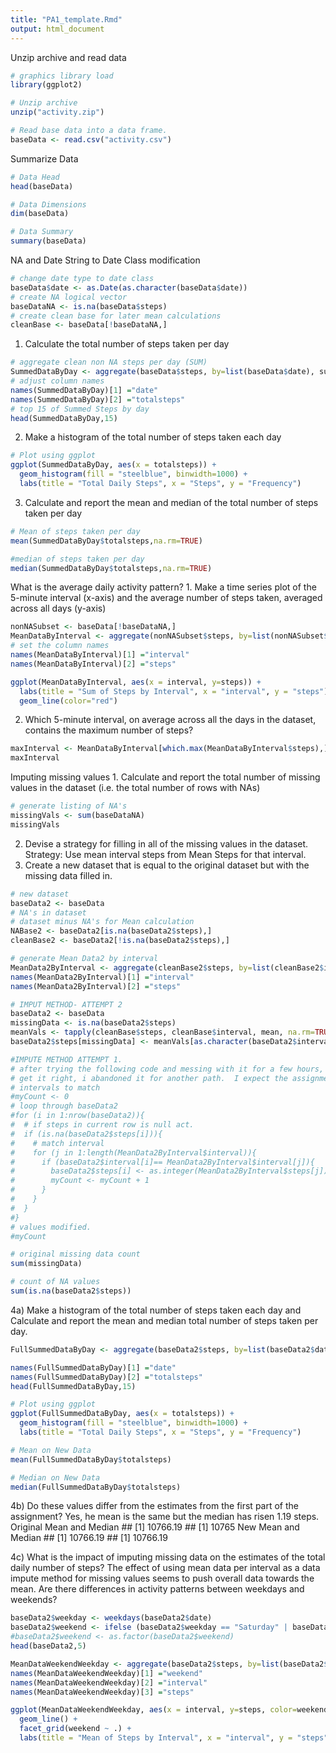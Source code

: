 ```yaml
---
title: "PA1_template.Rmd"
output: html_document
---
```


Unzip archive and read data
```r
# graphics library load
library(ggplot2)

# Unzip archive
unzip("activity.zip")

# Read base data into a data frame.
baseData <- read.csv("activity.csv")
```


Summarize Data
```r
# Data Head
head(baseData)
```

```r
# Data Dimensions
dim(baseData)
```

```r
# Data Summary
summary(baseData)
```

NA and Date String to Date Class modification
```r
# change date type to date class 
baseData$date <- as.Date(as.character(baseData$date))
# create NA logical vector
baseDataNA <- is.na(baseData$steps)
# create clean base for later mean calculations
cleanBase <- baseData[!baseDataNA,]

```

1. Calculate the total number of steps taken per day
```r
# aggregate clean non NA steps per day (SUM)
SummedDataByDay <- aggregate(baseData$steps, by=list(baseData$date), sum)
# adjust column names
names(SummedDataByDay)[1] ="date"
names(SummedDataByDay)[2] ="totalsteps"
# top 15 of Summed Steps by day
head(SummedDataByDay,15)
```

2. Make a histogram of the total number of steps taken each day
```r
# Plot using ggplot
ggplot(SummedDataByDay, aes(x = totalsteps)) +
  geom_histogram(fill = "steelblue", binwidth=1000) +
  labs(title = "Total Daily Steps", x = "Steps", y = "Frequency")
```

3. Calculate and report the mean and median of the total number of steps taken per day
```r
# Mean of steps taken per day
mean(SummedDataByDay$totalsteps,na.rm=TRUE)
```

```r
#median of steps taken per day
median(SummedDataByDay$totalsteps,na.rm=TRUE)
```


What is the average daily activity pattern?
1. Make a time series plot of the 5-minute interval (x-axis) and the average number of steps taken, averaged across all days (y-axis)
```r
nonNASubset <- baseData[!baseDataNA,]
MeanDataByInterval <- aggregate(nonNASubset$steps, by=list(nonNASubset$interval), mean)
# set the column names
names(MeanDataByInterval)[1] ="interval"
names(MeanDataByInterval)[2] ="steps"

ggplot(MeanDataByInterval, aes(x = interval, y=steps)) +
  labs(title = "Sum of Steps by Interval", x = "interval", y = "steps")+
  geom_line(color="red") 
```

2. Which 5-minute interval, on average across all the days in the dataset, contains the maximum number of steps?
```r
maxInterval <- MeanDataByInterval[which.max(MeanDataByInterval$steps),]
maxInterval
```

Imputing missing values
1. Calculate and report the total number of missing values in the dataset (i.e. the total number of rows with NAs)
```r
# generate listing of NA's
missingVals <- sum(baseDataNA)
missingVals
```

2. Devise a strategy for filling in all of the missing values in the dataset.
Strategy: Use mean interval steps from Mean Steps for that interval.
3. Create a new dataset that is equal to the original dataset but with the missing data filled in.

```r
# new dataset
baseData2 <- baseData
# NA's in dataset
# dataset minus NA's for Mean calculation
NABase2 <- baseData2[is.na(baseData2$steps),]
cleanBase2 <- baseData2[!is.na(baseData2$steps),]

# generate Mean Data2 by interval
MeanData2ByInterval <- aggregate(cleanBase2$steps, by=list(cleanBase2$interval), sum)
names(MeanData2ByInterval)[1] ="interval"
names(MeanData2ByInterval)[2] ="steps"

# IMPUT METHOD- ATTEMPT 2
baseData2 <- baseData
missingData <- is.na(baseData2$steps)
meanVals <- tapply(cleanBase$steps, cleanBase$interval, mean, na.rm=TRUE, simplify=TRUE)
baseData2$steps[missingData] <- meanVals[as.character(baseData2$interval[missingData])]

#IMPUTE METHOD ATTEMPT 1.
# after trying the following code and messing with it for a few hours, and couldn't quite 
# get it right, i abandoned it for another path.  I expect the assignment was slightly off.
# intervals to match
#myCount <- 0
# loop through baseData2
#for (i in 1:nrow(baseData2)){
#  # if steps in current row is null act.
#  if (is.na(baseData2$steps[i])){
#    # match interval
#    for (j in 1:length(MeanData2ByInterval$interval)){
#      if (baseData2$interval[i]== MeanData2ByInterval$interval[j]){
#        baseData2$steps[i] <- as.integer(MeanData2ByInterval$steps[j])
#        myCount <- myCount + 1
#      }
#    }
#  }
#}
# values modified.
#myCount 

# original missing data count
sum(missingData)
```

```r
# count of NA values
sum(is.na(baseData2$steps))
```

4a) Make a histogram of the total number of steps taken each day and Calculate and report the mean and median total number of steps taken per day.
```r
FullSummedDataByDay <- aggregate(baseData2$steps, by=list(baseData2$date), sum)

names(FullSummedDataByDay)[1] ="date"
names(FullSummedDataByDay)[2] ="totalsteps"
head(FullSummedDataByDay,15)
```

```r
# Plot using ggplot
ggplot(FullSummedDataByDay, aes(x = totalsteps)) +
  geom_histogram(fill = "steelblue", binwidth=1000) +
  labs(title = "Total Daily Steps", x = "Steps", y = "Frequency")
```

```r
# Mean on New Data
mean(FullSummedDataByDay$totalsteps)
```

```r
# Median on New Data
median(FullSummedDataByDay$totalsteps)
```

4b) Do these values differ from the estimates from the first part of the assignment?
Yes, he mean is the same but the median has risen 1.19 steps.
Original Mean and Median
## [1] 10766.19
## [1] 10765
New Mean and Median
## [1] 10766.19
## [1] 10766.19

4c) What is the impact of imputing missing data on the estimates of the total daily number of steps?
The effect of using mean data per interval as a data impute method for missing values seems to push overall data towards the mean.
Are there differences in activity patterns between weekdays and weekends?
```r
baseData2$weekday <- weekdays(baseData2$date)
baseData2$weekend <- ifelse (baseData2$weekday == "Saturday" | baseData2$weekday == "Sunday", "Weekend", "Weekday")
#baseData2$weekend <- as.factor(baseData2$weekend)
head(baseData2,5)
```

```r
MeanDataWeekendWeekday <- aggregate(baseData2$steps, by=list(baseData2$weekend, baseData2$interval), mean)
names(MeanDataWeekendWeekday)[1] ="weekend"
names(MeanDataWeekendWeekday)[2] ="interval"
names(MeanDataWeekendWeekday)[3] ="steps"

ggplot(MeanDataWeekendWeekday, aes(x = interval, y=steps, color=weekend)) +
  geom_line() +
  facet_grid(weekend ~ .) +
  labs(title = "Mean of Steps by Interval", x = "interval", y = "steps")
```

